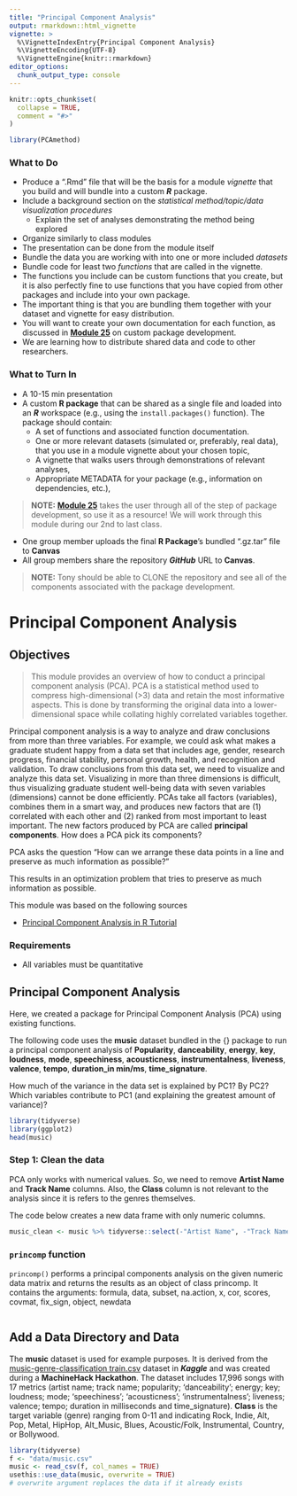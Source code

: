 ```yaml
---
title: "Principal Component Analysis"
output: rmarkdown::html_vignette
vignette: >
  %\VignetteIndexEntry{Principal Component Analysis}
  %\VignetteEncoding{UTF-8}
  %\VignetteEngine{knitr::rmarkdown}
editor_options: 
  chunk_output_type: console
---
```


```r
knitr::opts_chunk$set(
  collapse = TRUE,
  comment = "#>"
)
```

```r
library(PCAmethod)
```

### What to Do {.unnumbered}

* Produce a ".Rmd" file that will be the basis for a module *vignette* that you build and will bundle into a custom ***R*** package.
* Include a background section on the *statistical method/topic/data visualization procedures*
  + Explain the set of analyses demonstrating the method being explored
* Organize similarly to class modules 
* The presentation can be done from the module itself
* Bundle the data you are working with into one or more included *datasets* 
* Bundle code for least two *functions* that are called in the vignette. 
* The functions you include can be custom functions that you create, but it is also perfectly fine to use functions that you have copied from other packages and include into your own package. 
* The important thing is that you are bundling them together with your dataset and vignette for easy distribution. 
* You will want to create your own documentation for each function, as discussed in [**Module 25**](#module-25) on custom package development. 
* We are learning how to distribute shared data and code to other researchers.

### What to Turn In {.unnumbered}

* A 10-15 min presentation
* A custom **R package** that can be shared as a single file and loaded into an ***R*** workspace (e.g., using the `install.packages()` function). The package should contain:
  + A set of functions and associated function documentation.
  + One or more relevant datasets (simulated or, preferably, real data), that you use in a module vignette about your chosen topic,
  + A vignette that walks users through demonstrations of relevant analyses,
  + Appropriate METADATA for your package (e.g., information on dependencies, etc.),

> **NOTE:** [**Module 25**](#module-25) takes the user through all of the step of package development, so use it as a resource! We will work through this module during our 2nd to last class.

* One group member uploads the final **R Package**'s bundled ".gz.tar" file to **Canvas**
* All group members share the repository ***GitHub*** URL to **Canvas**.

> **NOTE:** Tony should be able to CLONE the repository and see all of the components associated with the package development.



# Principal Component Analysis {.unnumbered}

## Objectives {.unnumbered}

> This module provides an overview of how to conduct a principal component 
analysis (PCA). PCA is a statistical method used to compress high-dimensional 
(>3) data and retain the most informative aspects. This is done by transforming 
the original data into a lower-dimensional space while collating highly 
correlated variables together.

Principal component analysis is a way to analyze and draw conclusions from more than three variables. For example, we could ask what makes a graduate student happy from a data set that includes age, gender, research progress, financial stability, personal growth, health, and recognition and validation. To draw conclusions from this data set, we need to visualize and analyze this data set. Visualizing in more than three dimensions is difficult, thus visualizing graduate student well-being data with seven variables (dimensions) cannot be done efficiently. PCAs take all factors (variables), combines them in a smart way, and produces new factors that are (1) correlated with each other and (2) ranked from most important to least important. The new factors produced by PCA are called **principal components**.
How does a PCA pick its components?

PCA asks the question "How can we arrange these data points in a line and preserve as much information as possible?" 

This results in an optimization problem that tries to preserve as much information as possible.

This module was based on the following sources

* [Principal Component Analysis in R Tutorial](https://www.datacamp.com/tutorial/pca-analysis-r)

### Requirements

* All variables must be quantitative

## Principal Component Analysis {.unnumbered}

Here, we created a package for Principal Component Analysis (PCA) using existing functions.

The following code uses the **music** dataset bundled in the {} package to run a principal component analysis of **Popularity**, **danceability**, **energy**, **key**, **loudness**, **mode**, **speechiness**, **acousticness**, **instrumentalness**, **liveness**, **valence**, **tempo**, **duration_in min/ms**, **time_signature**. 

How much of the variance in the data set is explained by PC1? By PC2? Which variables contribute to PC1 (and explaining the greatest amount of variance)? 
 
```r
library(tidyverse)
library(ggplot2)
head(music)
```

### Step 1: Clean the data

PCA only works with numerical values. So, we need to remove **Artist Name** and **Track Name** columns. Also, the **Class** column is not relevant to the analysis since it is refers to the genres themselves.

The code below creates a new data frame with only numeric columns.

```r
music_clean <- music %>% tidyverse::select(-"Artist Name", -"Track Name", -"Class")
```

### `princomp` function 

`princomp()` performs a principal components analysis on the given numeric data matrix and returns the results as an object of class princomp. It contains the arguments: formula, data, subset, na.action, x, cor, scores, covmat, fix_sign, object, newdata


```r

```




## Add a Data Directory and Data

The **music** dataset is used for example purposes. It is derived from the [music-genre-classification train.csv](https://www.kaggle.com/datasets/purumalgi/music-genre-classification/data?select=train.csv) dataset in ***Kaggle*** and was created during a **MachineHack Hackathon**. The dataset includes 17,996 songs with 17 metrics (artist name; track name; popularity; ‘danceability’; energy; key; loudness; mode; ‘speechiness’; ‘acousticness’; ‘instrumentalness’; liveness; valence; tempo; duration in milliseconds and time_signature). **Class** is the target variable (genre) ranging from 0-11 and indicating Rock, Indie, Alt, Pop, Metal, HipHop, Alt_Music, Blues, Acoustic/Folk, Instrumental, Country, or Bollywood.

```r
library(tidyverse)
f <- "data/music.csv"
music <- read_csv(f, col_names = TRUE)
usethis::use_data(music, overwrite = TRUE)
# overwrite argument replaces the data if it already exists
```
